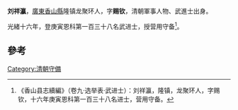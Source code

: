 '''刘祥瀛'''，[[廣東|廣東]][[香山縣|香山縣]]隆镇龙聚环人，字'''赐钦'''，清朝軍事人物、武進士出身。

光緒十六年，登庚寅恩科第一百三十八名武进士，授营用守备<ref>《香山县志續編》（卷九·选举表·武进士）：刘祥瀛，隆镇，龙聚环人，字赐钦，十六年庚寅恩科第一百三十八名进士，营用守备。</ref>。

==參考==
{{reflist}}
{{清朝人物小作品}}
{{光緒十六年庚寅恩科武殿試金榜}}
[[Category:清朝守備|Category:清朝守備]]